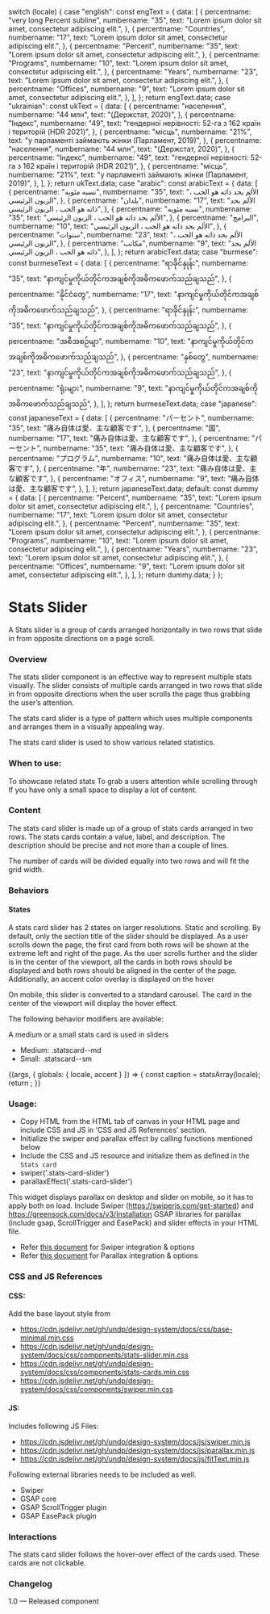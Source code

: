 
  switch (locale) {
    case "english":
      const engText = {
        data: [
          {
            percentname: "very long Percent subline",
            numbername: "35",
            text: "Lorem ipsum dolor sit amet, consectetur adipiscing elit.",
          },
          {
            percentname: "Countries",
            numbername: "17",
            text: "Lorem ipsum dolor sit amet, consectetur adipiscing elit.",
          },
          {
            percentname: "Percent",
            numbername: "35",
            text: "Lorem ipsum dolor sit amet, consectetur adipiscing elit.",
          },
          {
            percentname: "Programs",
            numbername: "10",
            text: "Lorem ipsum dolor sit amet, consectetur adipiscing elit.",
          },
          {
            percentname: "Years",
            numbername: "23",
            text: "Lorem ipsum dolor sit amet, consectetur adipiscing elit.",
          },
          {
            percentname: "Offices",
            numbername: "9",
            text: "Lorem ipsum dolor sit amet, consectetur adipiscing elit.",
          },
        ],
      };
      return engText.data;
    case "ukrainian":
      const ukText = {
        data: [
          {
            percentname: "населення",
            numbername: "44 млн",
            text: "(Держстат, 2020)",
          },
          {
            percentname: "Індекс",
            numbername: "49",
            text: "гендерної нерівності: 52-га з 162 країн і територій (HDR 2021)",
          },
          {
            percentname: "місць",
            numbername: "21%",
            text: "у парламенті займають жінки (Парламент, 2019)",
          },
          {
            percentname: "населення",
            numbername: "44 млн",
            text: "(Держстат, 2020)",
          },
          {
            percentname: "Індекс",
            numbername: "49",
            text: "гендерної нерівності: 52-га з 162 країн і територій (HDR 2021)",
          },
          {
            percentname: "місць",
            numbername: "21%",
            text: "у парламенті займають жінки (Парламент, 2019)",
          },
        ],
      };
      return ukText.data;
    case "arabic":
      const arabicText = {
        data: [
          {
            percentname: "نسبه مئويه",
            numbername: "35",
            text: "الألم بحد ذاته هو الحب ، الزبون الرئيسي",
          },
          {
            percentname: "بلدان",
            numbername: "17",
            text: "الألم بحد ذاته هو الحب ، الزبون الرئيسي",
          },
          {
            percentname: "نسبه مئويه",
            numbername: "35",
            text: "الألم بحد ذاته هو الحب ، الزبون الرئيسي",
          },
          {
            percentname: "البرامج",
            numbername: "10",
            text: "الألم بحد ذاته هو الحب ، الزبون الرئيسي",
          },
          {
            percentname: "سنوات",
            numbername: "23",
            text: "الألم بحد ذاته هو الحب ، الزبون الرئيسي",
          },
          {
            percentname: "مكاتب",
            numbername: "9",
            text: "الألم بحد ذاته هو الحب ، الزبون الرئيسي",
          },
        ],
      };
      return arabicText.data;
    case "burmese":
      const burmeseText = {
        data: [
          {
            percentname: "ရာခိုင်နှုန်း",
            numbername: "35",
            text: "နာကျင်မှုကိုယ်တိုင်ကအချစ်ကိုအဓိကဖောက်သည်ချသည်",
          },
          {
            percentname: "နိုင်ငံတွေ",
            numbername: "17",
            text: "နာကျင်မှုကိုယ်တိုင်ကအချစ်ကိုအဓိကဖောက်သည်ချသည်",
          },
          {
            percentname: "ရာခိုင်နှုန်း",
            numbername: "35",
            text: "နာကျင်မှုကိုယ်တိုင်ကအချစ်ကိုအဓိကဖောက်သည်ချသည်",
          },
          {
            percentname: "အစီအစဉ်မျာ",
            numbername: "10",
            text: "နာကျင်မှုကိုယ်တိုင်ကအချစ်ကိုအဓိကဖောက်သည်ချသည်",
          },
          {
            percentname: "နှစ်တွေ",
            numbername: "23",
            text: "နာကျင်မှုကိုယ်တိုင်ကအချစ်ကိုအဓိကဖောက်သည်ချသည်",
          },
          {
            percentname: "ရုံးများ",
            numbername: "9",
            text: "နာကျင်မှုကိုယ်တိုင်ကအချစ်ကိုအဓိကဖောက်သည်ချသည်",
          },
        ],
      };
      return burmeseText.data;
    case "japanese":
      const japaneseText = {
        data: [
          {
            percentname: "パーセント",
            numbername: "35",
            text: "痛み自体は愛、主な顧客です",
          },
          {
            percentname: "国",
            numbername: "17",
            text: "痛み自体は愛、主な顧客です",
          },
          {
            percentname: "パーセント",
            numbername: "35",
            text: "痛み自体は愛、主な顧客です",
          },
          {
            percentname: "プログラム",
            numbername: "10",
            text: "痛み自体は愛、主な顧客です",
          },
          {
            percentname: "年",
            numbername: "23",
            text: "痛み自体は愛、主な顧客です",
          },
          {
            percentname: "オフィス",
            numbername: "9",
            text: "痛み自体は愛、主な顧客です",
          },
        ],
      };
      return japaneseText.data;
    default:
      const dummy = {
        data: [
          {
            percentname: "Percent",
            numbername: "35",
            text: "Lorem ipsum dolor sit amet, consectetur adipiscing elit.",
          },
          {
            percentname: "Countries",
            numbername: "17",
            text: "Lorem ipsum dolor sit amet, consectetur adipiscing elit.",
          },
          {
            percentname: "Percent",
            numbername: "35",
            text: "Lorem ipsum dolor sit amet, consectetur adipiscing elit.",
          },
          {
            percentname: "Programs",
            numbername: "10",
            text: "Lorem ipsum dolor sit amet, consectetur adipiscing elit.",
          },
          {
            percentname: "Years",
            numbername: "23",
            text: "Lorem ipsum dolor sit amet, consectetur adipiscing elit.",
          },
          {
            percentname: "Offices",
            numbername: "9",
            text: "Lorem ipsum dolor sit amet, consectetur adipiscing elit.",
          },
        ],
      };
      return dummy.data;
  }
};

<Meta title="Patterns/Stats slider (two rows)" />

# Stats Slider

A Stats slider is a group of cards arranged horizontally in two rows that slide in from opposite directions on a page scroll.

### Overview

The stats slider component is an effective way to represent multiple stats visually. The slider consists of multiple cards arranged in two rows that slide in from opposite directions when the user scrolls the page thus grabbing the user’s attention.

The stats card slider is a type of pattern which uses multiple components and arranges them in a visually appealing way.

The stats card slider is used to show various related statistics.

### When to use:

To showcase related stats
To grab a users attention while scrolling through
If you have only a small space to display a lot of content.

### Content

The stats card slider is made up of a group of stats cards arranged in two rows. The stats cards contain a value, label, and description. The description should be precise and not more than a couple of lines.

The number of cards will be divided equally into two rows and will fit the grid width.

### Behaviors

#### States

A stats card slider has 2 states on larger resolutions. Static and scrolling.
By default, only the section title of the slider should be displayed. As a user scrolls down the page, the first card from both rows will be shown at the extreme left and right of the page. As the user scrolls further and the slider is in the center of the viewport, all the cards in both rows should be displayed and both rows should be aligned in the center of the page. Additionally, an accent color overlay is displayed on the hover

On mobile, this slider is converted to a standard carousel. The card in the center of the viewport will display the hover effect.

The following behavior modifiers are available:

A medium or a small stats card is used in sliders

- Medium: .statscard--md
- Small: .statscard--sm

<Canvas>
  <Story name="Stats slider (two rows)">
    {(args, { globals: { locale, accent } }) => {
      const caption = statsArray(locale);
      return <StatsSlider data={caption} {...args}></StatsSlider>;
    }}
  </Story>
</Canvas>

### Usage:

- Copy HTML from the HTML tab of canvas in your HTML page and include CSS and JS in ‘CSS and JS References’ section.
- Initialize the swiper and parallax effect by calling functions mentioned below
- Include the CSS and JS resource and initialize them as defined in the `Stats card`
- swiper('.stats-card-slider')
- parallaxEffect('.stats-card-slider')

This widget displays parallax on desktop and slider on mobile, so it has to apply both on load.
Include Swiper (https://swiperjs.com/get-started) and https://greensock.com/docs/v3/Installation GSAP libraries for parallax (include gsap, ScrollTrigger and EasePack) and slider effects in your HTML file.

- Refer [this document](https://github.com/undp/design-system/wiki/Swiper-documentation) for Swiper integration & options
- Refer [this document](https://github.com/undp/design-system/wiki/Parallax-documentation) for Parallax integration & options

### CSS and JS References

#### CSS:

Add the base layout style from

- https://cdn.jsdelivr.net/gh/undp/design-system/docs/css/base-minimal.min.css
- https://cdn.jsdelivr.net/gh/undp/design-system/docs/css/components/stats-slider.min.css
- https://cdn.jsdelivr.net/gh/undp/design-system/docs/css/components/stats-cards.min.css
- https://cdn.jsdelivr.net/gh/undp/design-system/docs/css/components/swiper.min.css

#### JS:

Includes following JS Files:

- https://cdn.jsdelivr.net/gh/undp/design-system/docs/js/swiper.min.js
- https://cdn.jsdelivr.net/gh/undp/design-system/docs/js/parallax.min.js
- https://cdn.jsdelivr.net/gh/undp/design-system/docs/js/fitText.min.js

Following external libraries needs to be included as well.

- Swiper
- GSAP core
- GSAP ScrollTrigger plugin
- GSAP EasePack plugin

### Interactions

The stats card slider follows the hover-over effect of the cards used. These cards are not clickable.

### Changelog

1.0 — Released component
